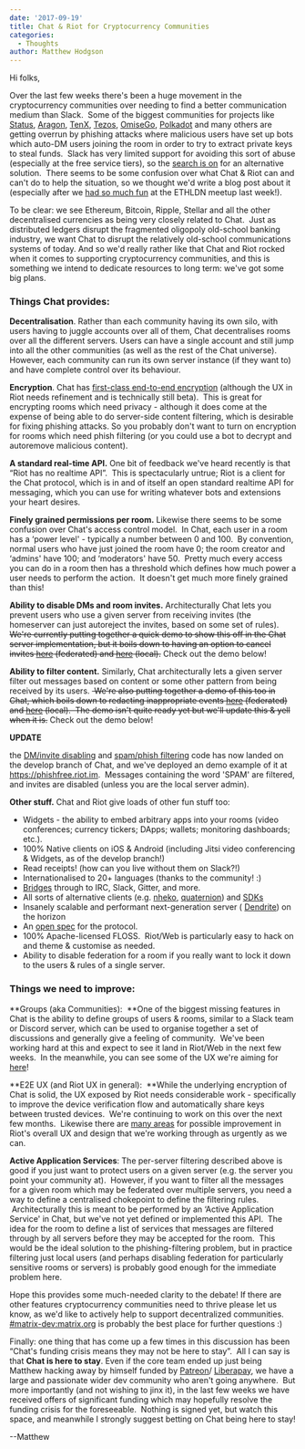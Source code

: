 ```yaml
---
date: '2017-09-19'
title: Chat & Riot for Cryptocurrency Communities
categories:
  - Thoughts
author: Matthew Hodgson
---
```


Hi folks,

Over the last few weeks there's been a huge movement in the cryptocurrency communities over needing to find a better communication medium than Slack.  Some of the biggest communities for projects like <a href="https://status.im">Status</a>, <a href="https://aragon.one">Aragon</a>, <a href="http://www.tenx.tech/">TenX</a>, <a href="https://www.tezos.com/">Tezos</a>, <a href="https://omg.omise.co/">OmiseGo</a>, <a href="http://polkadot.network">Polkadot</a> and many others are getting overrun by phishing attacks where malicious users have set up bots which auto-DM users joining the room in order to try to extract private keys to steal funds.  Slack has very limited support for avoiding this sort of abuse (especially at the free service tiers), so the <a href="https://github.com/aragon/governance/issues/7">search is on</a> for an alternative solution.  There seems to be some confusion over what Chat &amp; Riot can and can't do to help the situation, so we thought we'd write a blog post about it (especially after we <a href="http://www.trustnodes.com/2017/09/14/matrix-demo-steals-show-ethereum-london-conference-meetup">had so much fun</a> at the ETHLDN meetup last week!).

To be clear: we see Ethereum, Bitcoin, Ripple, Stellar and all the other decentralised currencies as being very closely related to Chat.  Just as distributed ledgers disrupt the fragmented oligopoly old-school banking industry, we want Chat to disrupt the relatively old-school communications systems of today. And so we'd really rather like that Chat and Riot rocked when it comes to supporting cryptocurrency communities, and this is something we intend to dedicate resources to long term: we've got some big plans.

### Things Chat provides:

**Decentralisation**. Rather than each community having its own silo, with users having to juggle accounts over all of them, Chat decentralises rooms over all the different servers. Users can have a single account and still jump into all the other communities (as well as the rest of the Chat universe). However, each community can run its own server instance (if they want to) and have complete control over its behaviour.

**Encryption**. Chat has <a href="/blog/2016/11/21/matrixs-olm-end-to-end-encryption-security-assessment-released-and-implemented-cross-platform-on-riot-at-last/">first-class end-to-end encryption</a> (although the UX in Riot needs refinement and is technically still beta).  This is great for encrypting rooms which need privacy - although it does come at the expense of being able to do server-side content filtering, which is desirable for fixing phishing attacks. So you probably don't want to turn on encryption for rooms which need phish filtering (or you could use a bot to decrypt and autoremove malicious content).

**A standard real-time API.** One bit of feedback we've heard recently is that “Riot has no realtime API”.  This is spectacularly untrue; Riot is a client for the Chat protocol, which is in and of itself an open standard realtime API for messaging, which you can use for writing whatever bots and extensions your heart desires.

**Finely grained permissions per room.** Likewise there seems to be some confusion over Chat's access control model.  In Chat, each user in a room has a ‘power level' - typically a number between 0 and 100.  By convention, normal users who have just joined the room have 0; the room creator and ‘admins' have 100; and ‘moderators' have 50.  Pretty much every access you can do in a room then has a threshold which defines how much power a user needs to perform the action.  It doesn't get much more finely grained than this!

**Ability to disable DMs and room invites.** Architecturally Chat lets you prevent users who use a given server from receiving invites (the homeserver can just autoreject the invites, based on some set of rules). <del>We're currently putting together a quick demo to show this off in the Chat server implementation, but it boils down to having an option to cancel invites <a href="https://github.com/matrix-org/synapse/blob/5a7f561a9bff5163ce7fce719eea083cdd0eabd9/synapse/handlers/federation.py#L1066">here</a> (federated) and <a href="https://github.com/matrix-org/synapse/blob/e5ae386ea4112ec91b47de339a3c8a4e034898c0/synapse/handlers/room_member.py#L243">here</a> (local).</del>
 Check out the demo below!

**Ability to filter content.** Similarly, Chat architecturally lets a given server filter out messages based on content or some other pattern from being received by its users. <del> We're also putting together a demo of this too in Chat, which boils down to redacting inappropriate events <a href="https://github.com/matrix-org/synapse/blob/e5ae386ea4112ec91b47de339a3c8a4e034898c0/synapse/federation/federation_base.py#L119">here</a> (federated) and <a href="https://github.com/matrix-org/synapse/blob/e5ae386ea4112ec91b47de339a3c8a4e034898c0/synapse/handlers/message.py#L239">here</a> (local).  The demo isn't quite ready yet but we'll update this &amp; yell when it is.</del>
 Check out the demo below!

<strong>UPDATE</strong>

the <a href="https://github.com/matrix-org/synapse/pull/2457">DM/invite disabling</a> and <a href="https://github.com/matrix-org/synapse/pull/2456">spam/phish filtering</a> code has now landed on the develop branch of Chat, and we've deployed an demo example of it at <a href="https://phishfree.riot.im">https://phishfree.riot.im</a>.  Messages containing the word 'SPAM' are filtered, and invites are disabled (unless you are the local server admin).
  
**Other stuff.** Chat and Riot give loads of other fun stuff too:

<ul>
 	<li style="font-weight: 400;">Widgets - the ability to embed arbitrary apps into your rooms (video conferences; currency tickers; DApps; wallets; monitoring dashboards; etc.).
</li>
 	<li style="font-weight: 400;">100% Native clients on iOS &amp; Android (including Jitsi video conferencing &amp; Widgets, as of the develop branch!)
</li>
 	<li style="font-weight: 400;">Read receipts! (how can you live without them on Slack?!)
</li>
 	<li style="font-weight: 400;">Internationalised to 20+ languages (thanks to the community! :)
</li>
 	<li style="font-weight: 400;"><a href="/blog/2017/03/11/how-do-i-bridge-thee-let-me-count-the-ways/">Bridges</a> through to IRC, Slack, Gitter, and more.
</li>
 	<li style="font-weight: 400;">All sorts of alternative clients (e.g. <a href="https://github.com/mujx/nheko">nheko</a>, <a href="https://github.com/QMatrixClient/Quaternion">quaternion</a>) and <a href="/docs/projects/try-matrix-now.html">SDKs</a></li>
 	<li style="font-weight: 400;">Insanely scalable and performant next-generation server (
<a href="https://github.com/matrix-org/dendrite">Dendrite</a>) on the horizon
</li>
 	<li style="font-weight: 400;">An <a href="/docs/spec">open spec</a> for the protocol.
</li>
 	<li style="font-weight: 400;">100% Apache-licensed FLOSS.  Riot/Web is particularly easy to hack on and theme &amp; customise as needed.
</li>
 	<li style="font-weight: 400;">Ability to disable federation for a room if you really want to lock it down to the users &amp; rules of a single server.
</li>
</ul>
<h3>Things we need to improve:
</h3>
**Groups (aka Communities):  **One of the biggest missing features in Chat is the ability to define groups of users &amp; rooms, similar to a Slack team or Discord server, which can be used to organise together a set of discussions and generally give a feeling of community.  We've been working hard at this and expect to see it land in Riot/Web in the next few weeks.  In the meanwhile, you can see some of the UX we're aiming for <a href="https://docs.google.com/document/d/1wv78GqgG59CLjIKPi7GGkdqI6KOeQUBl9Bnf-uA-Kc0/edit#heading=h.xravd1v7n60m">here</a>!


**E2E UX (and Riot UX in general):  **While the underlying encryption of Chat is solid, the UX exposed by Riot needs considerable work - specifically to improve the device verification flow and automatically share keys between trusted devices.  We're continuing to work on this over the next few months.  Likewise there are <a href="https://github.com/vector-im/riot-web/issues/2984">many areas</a> for possible improvement in Riot's overall UX and design that we're working through as urgently as we can.


**Active Application Services**: The per-server filtering described above is good if you just want to protect users on a given server (e.g. the server you point your community at).  However, if you want to filter all the messages for a given room which may be federated over multiple servers, you need a way to define a centralised chokepoint to define the filtering rules.  Architecturally this is meant to be performed by an ‘Active Application Service' in Chat, but we've not yet defined or implemented this API.  The idea for the room to define a list of services that messages are filtered through by all servers before they may be accepted for the room.  This would be the ideal solution to the phishing-filtering problem, but in practice filtering just local users (and perhaps disabling federation for particularly sensitive rooms or servers) is probably good enough for the immediate problem here.


Hope this provides some much-needed clarity to the debate! If there are other features cryptocurrency communities need to thrive please let us know, as we'd like to actively help to support decentralized communities.  
<a href="https://to.chat.dingshunyu.top/#/#matrix-dev:matrix.org">#matrix-dev:matrix.org</a> is probably the best place for further questions :)


Finally: one thing that has come up a few times in this discussion has been “Chat's funding crisis means they may not be here to stay”.  All I can say is that 
**Chat is here to stay**. Even if the core team ended up just being Matthew hacking away by himself funded by <a href="https://patreon.com/matrixdotorg">Patreon</a>/
<a href="https://liberapay.com/matrixdotorg">Liberapay</a>, we have a large and passionate wider dev community who aren't going anywhere.  But more importantly (and not wishing to jinx it), in the last few weeks we have received offers of significant funding which may hopefully resolve the funding crisis for the foreseeable.  Nothing is signed yet, but watch this space, and meanwhile I strongly suggest betting on Chat being here to stay!


--Matthew
